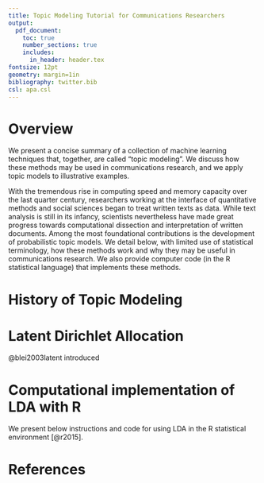 ```yaml
---
title: Topic Modeling Tutorial for Communications Researchers
output: 
  pdf_document:
    toc: true
    number_sections: true
    includes:
      in_header: header.tex
fontsize: 12pt
geometry: margin=1in
bibliography: twitter.bib
csl: apa.csl
---
```


# Overview

We present a concise summary of a collection of machine learning techniques that, together, are called "topic modeling". We discuss how these methods may be used in communications research, and we apply topic models to illustrative examples. 

With the tremendous rise in computing speed and memory capacity over the last quarter century, researchers working at the interface of quantitative methods and social sciences began to treat written texts as data. While text analysis is still in its infancy, scientists nevertheless have made great progress towards computational dissection and interpretation of written documents. Among the most foundational contributions is the development of probabilistic topic models. We detail below, with limited use of statistical terminology, how these methods work and why they may be useful in communications research. We also provide computer code (in the R statistical language) that implements these methods.




# History of Topic Modeling




# Latent Dirichlet Allocation

@blei2003latent introduced 

# Computational implementation of LDA with R

We present below instructions and code for using LDA in the R statistical environment [@r2015].




# References





